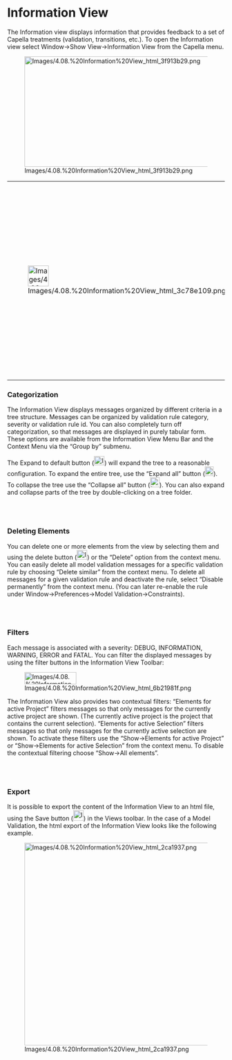             
= Information View =
 
The Information view displays information that provides feedback to a set of Capella treatments (validation, transitions, etc.). To open the Information view select Window-&gt;Show View-&gt;Information View from the Capella menu.

 
[[Image:Images/4.08.%20Information%20View_html_3f913b29.png|963x255px]]

         
{| border="1"
|-
| 
[[Image:Images/4.08.%20Information%20View_html_3c78e109.png|48x48px]]

 
| 
Most of the time, 				messages in the Information view are associated to one specific 				model element. Double-clicking on the message brings the focus on 				this element in the Project Explorer.

 
|}  

===Categorization===

 
The Information View displays messages organized by different criteria in a tree structure. Messages can be organized by validation rule category, severity or validation rule id. You can also completely turn off categorization, so that messages are displayed in purely tabular form. These options are available from the Information View Menu Bar and the Context Menu via the &ldquo;Group by&rdquo; submenu.

 
The Expand to default button ([[Image:Images/4.08.%20Information%20View_html_3a378b57.png|24x21px]]) will expand the tree to a reasonable configuration. To expand the entire tree, use the &ldquo;Expand all&rdquo; button ([[Image:Images/4.08.%20Information%20View_html_232a7c9e.png|20x22px]]). To collapse the tree use the &ldquo;Collapse all&rdquo; button ([[Image:Images/4.08.%20Information%20View_html_m50e2c89c.png|22x23px]]). You can also expand and collapse parts of the tree by double-clicking on a tree folder.

 
<br>
<br>

 
===Deleting Elements===

 
You can delete one or more elements from the view by selecting them and using the delete button ([[Image:Images/4.08.%20Information%20View_html_219f74e.png|24x22px]]) or the &ldquo;Delete&rdquo; option from the context menu. You can easily delete all model validation messages for a specific validation rule by choosing &ldquo;Delete similar&rdquo; from the context menu. To delete all messages for a given validation rule and deactivate the rule, select &ldquo;Disable permanently&rdquo; from the context menu. (You can later re-enable the rule under Window-&gt;Preferences-&gt;Model Validation-&gt;Constraints).

 
<br>
<br>

 
===Filters===

 
Each message is associated with a severity: DEBUG, INFORMATION, WARNING, ERROR and FATAL. You can filter the displayed messages by using the filter buttons in the Information View Toolbar:

 
[[Image:Images/4.08.%20Information%20View_html_6b21981f.png|120x28px]]

 
The Information View also provides two contextual filters: &ldquo;Elements for active Project&rdquo; filters messages so that only messages for the currently active project are shown. (The currently active project is the project that contains the current selection). &ldquo;Elements for active Selection&rdquo; filters messages so that only messages for the currently active selection are shown. To activate these filters use the &ldquo;Show-&gt;Elements for active Project&rdquo; or &ldquo;Show-&gt;Elements for active Selection&rdquo; from the context menu. To disable the contextual filtering choose &ldquo;Show-&gt;All elements&rdquo;.

 
<br>
<br>

===Export===

 
It is possible to export the content of the Information View to an html file, using the Save button ([[Image:Images/4.08.%20Information%20View_html_m12fc73d3.png|24x24px]]) in the Views toolbar. In the case of a Model Validation, the html export of the Information View looks like the following example.

 
[[Image:Images/4.08.%20Information%20View_html_2ca1937.png|873x468px]]

 
<br>
<br>

   